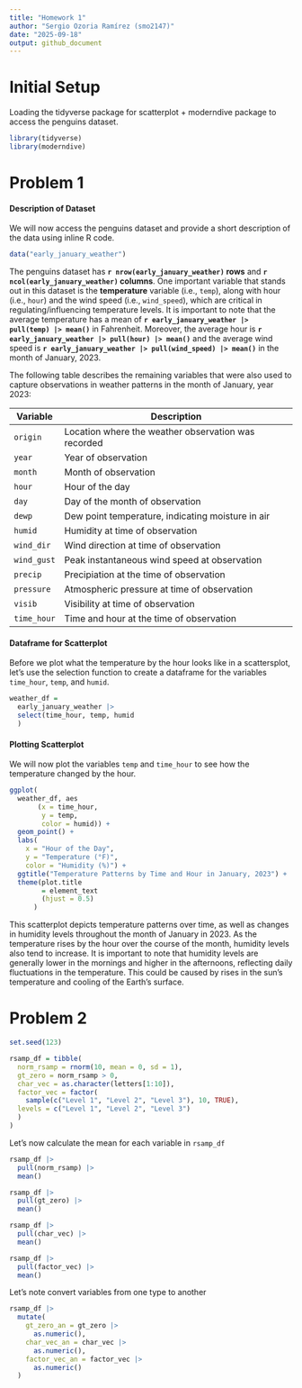 ```yaml
---
title: "Homework 1"
author: "Sergio Ozoria Ramírez (smo2147)"
date: "2025-09-18"
output: github_document
---
```


# Initial Setup

Loading the tidyverse package for scatterplot + moderndive package to access the penguins dataset.

```r
library(tidyverse)
library(moderndive)
```

# Problem 1

#### Description of Dataset

We will now access the penguins dataset and provide a short description of the data using inline R code.

```r
data("early_january_weather")
```

The penguins dataset has **`r nrow(early_january_weather)` rows** and **`r ncol(early_january_weather)` columns**. One important variable that stands out in this dataset is the **temperature** variable (i.e., `temp`), along with hour (i.e., `hour`) and the wind speed (i.e., `wind_speed`), which are critical in regulating/influencing temperature levels. It is important to note that the average temperature has a mean of **`r early_january_weather |> pull(temp) |> mean()`** in Fahrenheit. Moreover, the average hour is **`r early_january_weather |> pull(hour) |> mean()`** and the average wind speed is **`r early_january_weather |> pull(wind_speed) |> mean()`** in the month of January, 2023.

The following table describes the remaining variables that were also used to capture observations in weather patterns in the month of January, year 2023:

Variable   | Description
---------- | -----------
`origin`   | Location where the weather observation was recorded
`year`     | Year of observation
`month`    | Month of observation
`hour`     | Hour of the day
`day`      | Day of the month of observation
`dewp`     | Dew point temperature, indicating moisture in air
`humid`    | Humidity at time of observation
`wind_dir` | Wind direction at time of observation
`wind_gust`| Peak instantaneous wind speed at observation
`precip`   | Precipiation at the time of observation
`pressure` | Atmospheric pressure at time of observation
`visib`    | Visibility at time of observation
`time_hour`| Time and hour at the time of observation

#### Dataframe for Scatterplot

Before we plot what the temperature by the hour looks like in a scattersplot, let's use the selection function to create a dataframe for the variables `time_hour`, `temp`, and `humid`.

```r
weather_df =
  early_january_weather |>
  select(time_hour, temp, humid
  )
```

#### Plotting Scatterplot

We will now plot the variables `temp` and `time_hour` to see how the temperature changed by the hour.

```r
ggplot(
  weather_df, aes
       (x = time_hour, 
        y = temp, 
        color = humid)) + 
  geom_point() + 
  labs(
    x = "Hour of the Day", 
    y = "Temperature (°F)", 
    color = "Humidity (%)") +
  ggtitle("Temperature Patterns by Time and Hour in January, 2023") +
  theme(plot.title 
        = element_text
        (hjust = 0.5)
      )
```

This scatterplot depicts temperature patterns over time, as well as changes in humidity levels throughout the month of January in 2023. As the temperature rises by the hour over the course of the month, humidity levels also tend to increase. It is important to note that humidity levels are generally lower in the mornings and higher in the afternoons, reflecting daily fluctuations in the temperature. This could be caused by rises in the sun's temperature and cooling of the Earth's surface.

# Problem 2

```r
set.seed(123)

rsamp_df = tibble(
  norm_rsamp = rnorm(10, mean = 0, sd = 1),
  gt_zero = norm_rsamp > 0,
  char_vec = as.character(letters[1:10]),
  factor_vec = factor(
    sample(c("Level 1", "Level 2", "Level 3"), 10, TRUE),
  levels = c("Level 1", "Level 2", "Level 3")
  )
)
```

Let's now calculate the mean for each variable in `rsamp_df`

```r
rsamp_df |> 
  pull(norm_rsamp) |> 
  mean()

rsamp_df |> 
  pull(gt_zero) |> 
  mean()

rsamp_df |> 
  pull(char_vec) |> 
  mean()

rsamp_df |> 
  pull(factor_vec) |> 
  mean()
```

Let's note convert variables from one type to another

```r
rsamp_df |> 
  mutate(
    gt_zero_an = gt_zero |> 
      as.numeric(),
    char_vec_an = char_vec |> 
      as.numeric(),
    factor_vec_an = factor_vec |> 
      as.numeric()
  )
```

